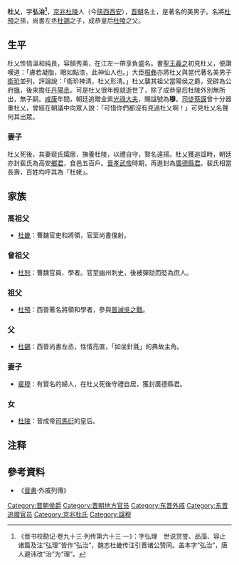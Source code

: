 '''杜乂'''，字'''弘治<ref>《晋书校勘记·卷九十三·列传第六十三·一》：字弘理　世说赏誉、品藻、容止诸篇及注“弘理”皆作“弘治”，魏志杜畿传注引晋诸公赞同。盖本字“弘治”，唐人避讳改“治”为“理”。</ref>'''，[[京兆郡|京兆]][[杜陵|杜陵]]人（今[[陝西|陝西]][[西安|西安]]），[[晋朝|晋朝]]名士，是著名的美男子。名將[[杜預|杜預]]之孫，尚書左丞[[杜錫|杜錫]]之子，成恭皇后[[杜陵_(皇后)|杜陵]]之父。

==生平==
杜乂性情溫和純良，容顏秀美，在江左一帶享負盛名。書聖[[王羲之|王羲之]]初見杜乂，便讚嘆道：「膚若凝脂，眼如點漆，此神仙人也。」大臣[[桓彝|桓彝]]亦將杜乂與當代著名美男子[[衛玠|衛玠]]並列，評論說：「衛玠神清，杜乂形清。」杜乂襲其祖父當陽侯之爵，受辟為公府[[掾|掾]]，後來擔任[[丹陽|丹陽]][[丞|丞]]。可是杜乂很年輕就逝世了，除了成恭皇后杜陵外別無所出，無子嗣。[[咸康_(晋)|咸康]]年間，朝廷追贈金紫[[光祿大夫|光祿大夫]]，賜諡號為'''穆'''。[[司徒|司徒]][[蔡謨|蔡謨]]曾十分器重杜乂，曾經在朝議中向眾人說：「可惜你們都沒有見過杜乂啊！」可見杜乂名聲何其出眾。

===妻子===

杜乂死後，其妻裴氏孀居，撫養杜陵，以禮自守，賢名遠揚。杜乂獲追諡時，朝廷亦封裴氏為高安[[鄉君|鄉君]]，食邑五百戶。[[晉孝武帝|晉孝武帝]]時期，再進封為[[廣德縣|廣德]][[縣君|縣君]]。裴氏相當長壽，百姓均呼其為「杜姥」。

==家族==
===高祖父===
*[[杜畿|杜畿]]：曹魏官吏和將領，官至尚書僕射。
===曾祖父===
*[[杜恕|杜恕]]：曹魏官員、學者。官至幽州刺史，後被彈劾而貶為庶人。
===祖父===
*[[杜預|杜預]]：西晉著名將領和學者，參與[[晉滅吳之戰|晉滅吳之戰]]。 
===父===
*[[杜錫|杜錫]]：西晉尚書左丞，性情亮直，「如坐針氈」的典故主角。
===妻子===
*[[裴穆|裴穆]]：有賢名的婦人，在杜乂死後守禮自居，獲封廣德縣君。
===女===
*[[杜陵_(皇后)|杜陵]]：晉成帝[[司馬衍|司馬衍]]的皇后。

== 注释 ==

{{Reflist|25em}}

==參考資料==
* 《[[晉書|晉書]]·外戚列傳》

[[Category:晋朝侯爵|Category:晋朝侯爵]]
[[Category:晋朝地方官员|Category:晋朝地方官员]]
[[Category:东晋外戚|Category:东晋外戚]]
[[Category:东晋追赠官员|Category:东晋追赠官员]]
[[Category:京兆杜氏|Category:京兆杜氏]]
[[Category:諡穆|Category:諡穆]]
